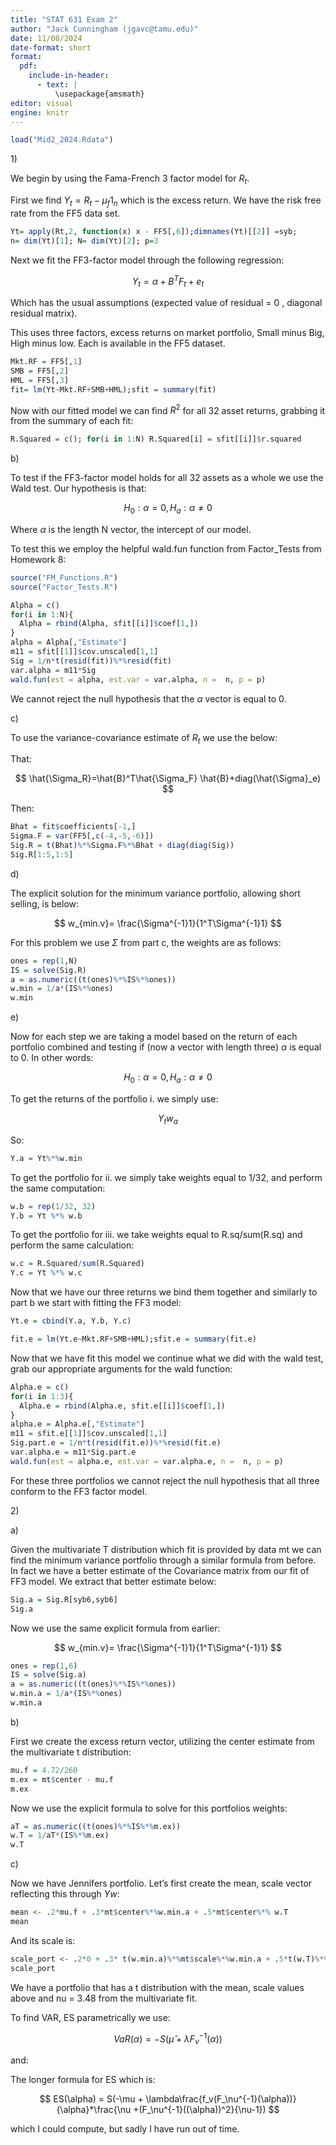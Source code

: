 ```yaml
---
title: "STAT 631 Exam 2"
author: "Jack Cunningham (jgavc@tamu.edu)"
date: 11/08/2024
date-format: short
format:
  pdf:
    include-in-header:
      - text: |
          \usepackage{amsmath}
editor: visual
engine: knitr
---
```


```r
load("Mid2_2024.Rdata")
```

1\)

We begin by using the Fama-French 3 factor model for $R_t$.

First we find $Y_{t}=R_{t}-\mu_f1_n$ which is the excess return. We have the risk free rate from the FF5 data set.

```r
Yt= apply(Rt,2, function(x) x - FF5[,6]);dimnames(Yt)[[2]] =syb;
n= dim(Yt)[1]; N= dim(Yt)[2]; p=3

```

Next we fit the FF3-factor model through the following regression:

$$
Y_{t}=\alpha+B^TF_t+e_t
$$

Which has the usual assumptions (expected value of residual = 0 , diagonal residual matrix).

This uses three factors, excess returns on market portfolio, Small minus Big, High minus low. Each is available in the FF5 dataset.

```r
Mkt.RF = FF5[,1]
SMB = FF5[,2]
HML = FF5[,3]
fit= lm(Yt~Mkt.RF+SMB+HML);sfit = summary(fit)
```

Now with our fitted model we can find $R^2$ for all 32 asset returns, grabbing it from the summary of each fit:

```r
R.Squared = c(); for(i in 1:N) R.Squared[i] = sfit[[i]]$r.squared
```

b\)

To test if the FF3-factor model holds for all 32 assets as a whole we use the Wald test. Our hypothesis is that:

$$
H_0: \alpha=0,H_a:\alpha \neq 0
$$

Where $\alpha$ is the length N vector, the intercept of our model.

To test this we employ the helpful wald.fun function from Factor_Tests from Homework 8:

```r
source("FM_Functions.R")
source("Factor_Tests.R")
```

```r
Alpha = c()
for(i in 1:N){
  Alpha = rbind(Alpha, sfit[[i]]$coef[1,])
}
alpha = Alpha[,"Estimate"]
m11 = sfit[[1]]$cov.unscaled[1,1]
Sig = 1/n*t(resid(fit))%*%resid(fit)
var.alpha = m11*Sig
wald.fun(est = alpha, est.var = var.alpha, n =  n, p = p)
```

We cannot reject the null hypothesis that the $\alpha$ vector is equal to 0.

c\)

To use the variance-covariance estimate of $R_t$ we use the below:

That:

$$
\hat{\Sigma_R}=\hat{B}^T\hat{\Sigma_F} \hat{B}+diag(\hat{\Sigma}_e)
$$

Then:

```r
Bhat = fit$coefficients[-1,]
Sigma.F = var(FF5[,c(-4,-5,-6)])
Sig.R = t(Bhat)%*%Sigma.F%*%Bhat + diag(diag(Sig))
Sig.R[1:5,1:5]
```

d\)

The explicit solution for the minimum variance portfolio, allowing short selling, is below:

$$
w_{min.v}= \frac{\Sigma^{-1}1}{1^T\Sigma^{-1}1}
$$

For this problem we use $\Sigma$ from part c, the weights are as follows:

```r
ones = rep(1,N)
IS = solve(Sig.R)
a = as.numeric((t(ones)%*%IS%*%ones))
w.min = 1/a*(IS%*%ones)
w.min
```

e\)

Now for each step we are taking a model based on the return of each portfolio combined and testing if (now a vector with length three) $\alpha$ is equal to 0. In other words:

$$
H_0:\alpha = 0,H_a:\alpha \neq0
$$

To get the returns of the portfolio i. we simply use:

$$
Y_tw_a
$$

So:

```r
Y.a = Yt%*%w.min
```

To get the portfolio for ii. we simply take weights equal to 1/32, and perform the same computation:

```r
w.b = rep(1/32, 32)
Y.b = Yt %*% w.b
```

To get the portfolio for iii. we take weights equal to R.sq/sum(R.sq) and perform the same calculation:

```r
w.c = R.Squared/sum(R.Squared)
Y.c = Yt %*% w.c
```

Now that we have our three returns we bind them together and similarly to part b we start with fitting the FF3 model:

```r
Yt.e = cbind(Y.a, Y.b, Y.c)
```

```r
fit.e = lm(Yt.e~Mkt.RF+SMB+HML);sfit.e = summary(fit.e)
```

Now that we have fit this model we continue what we did with the wald test, grab our appropriate arguments for the wald function:

```r
Alpha.e = c()
for(i in 1:3){
  Alpha.e = rbind(Alpha.e, sfit.e[[i]]$coef[1,])
}
alpha.e = Alpha.e[,"Estimate"]
m11 = sfit.e[[1]]$cov.unscaled[1,1]
Sig.part.e = 1/n*t(resid(fit.e))%*%resid(fit.e)
var.alpha.e = m11*Sig.part.e
wald.fun(est = alpha.e, est.var = var.alpha.e, n =  n, p = p)
```

For these three portfolios we cannot reject the null hypothesis that all three conform to the FF3 factor model.

2\)

a\)

Given the multivariate T distribution which fit is provided by data mt we can find the minimum variance portfolio through a similar formula from before. In fact we have a better estimate of the Covariance matrix from our fit of FF3 model. We extract that better estimate below:

```r
Sig.a = Sig.R[syb6,syb6]
Sig.a
```

Now we use the same explicit formula from earlier:

$$
w_{min.v}= \frac{\Sigma^{-1}1}{1^T\Sigma^{-1}1}
$$

```r
ones = rep(1,6)
IS = solve(Sig.a)
a = as.numeric((t(ones)%*%IS%*%ones))
w.min.a = 1/a*(IS%*%ones)
w.min.a
```

b\)

First we create the excess return vector, utilizing the center estimate from the multivariate t distribution:

```r
mu.f = 4.72/260
m.ex = mt$center - mu.f
m.ex
```

Now we use the explicit formula to solve for this portfolios weights:

```r
aT = as.numeric((t(ones)%*%IS%*%m.ex))
w.T = 1/aT*(IS%*%m.ex)
w.T
```

c\)

Now we have Jennifers portfolio. Let's first create the mean, scale vector reflecting this through $Y w$:

```r
mean <- .2*mu.f + .3*mt$center%*%w.min.a + .5*mt$center%*% w.T
mean
```

And its scale is:

```r
scale_port <- .2*0 + .3* t(w.min.a)%*%mt$scale%*%w.min.a + .5*t(w.T)%*%mt$scale%*%w.T
scale_port
```

We have a portfolio that has a t distribution with the mean, scale values above and nu = 3.48 from the multivariate fit.

To find VAR, ES parametrically we use:\

$$
VaR(\alpha)=-S(\hat{\mu}+\lambda F_{\nu}^{-1}(\alpha))
$$

and:

The longer formula for ES which is:

$$
ES(\alpha) = S(-\mu + \lambda\frac{f_v(F_\nu^{-1}(\alpha))}{\alpha}*\frac{\nu +(F_\nu^{-1}((\alpha))^2}{\nu-1})
$$

which I could compute, but sadly I have run out of time.
